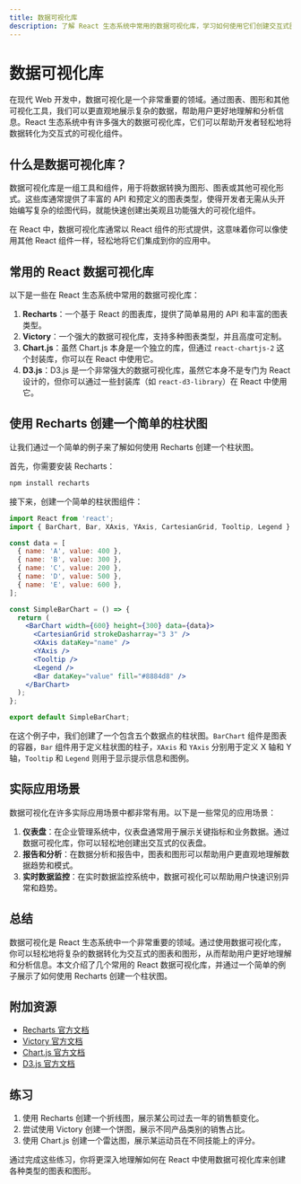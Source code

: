 ```yaml
---
title: 数据可视化库
description: 了解 React 生态系统中常用的数据可视化库，学习如何使用它们创建交互式图表和图形。
---
```


# 数据可视化库

在现代 Web 开发中，数据可视化是一个非常重要的领域。通过图表、图形和其他可视化工具，我们可以更直观地展示复杂的数据，帮助用户更好地理解和分析信息。React 生态系统中有许多强大的数据可视化库，它们可以帮助开发者轻松地将数据转化为交互式的可视化组件。

## 什么是数据可视化库？

数据可视化库是一组工具和组件，用于将数据转换为图形、图表或其他可视化形式。这些库通常提供了丰富的 API 和预定义的图表类型，使得开发者无需从头开始编写复杂的绘图代码，就能快速创建出美观且功能强大的可视化组件。

在 React 中，数据可视化库通常以 React 组件的形式提供，这意味着你可以像使用其他 React 组件一样，轻松地将它们集成到你的应用中。

## 常用的 React 数据可视化库

以下是一些在 React 生态系统中常用的数据可视化库：

1. **Recharts**：一个基于 React 的图表库，提供了简单易用的 API 和丰富的图表类型。
2. **Victory**：一个强大的数据可视化库，支持多种图表类型，并且高度可定制。
3. **Chart.js**：虽然 Chart.js 本身是一个独立的库，但通过 `react-chartjs-2` 这个封装库，你可以在 React 中使用它。
4. **D3.js**：D3.js 是一个非常强大的数据可视化库，虽然它本身不是专门为 React 设计的，但你可以通过一些封装库（如 `react-d3-library`）在 React 中使用它。

## 使用 Recharts 创建一个简单的柱状图

让我们通过一个简单的例子来了解如何使用 Recharts 创建一个柱状图。

首先，你需要安装 Recharts：

```bash
npm install recharts
```

接下来，创建一个简单的柱状图组件：

```jsx
import React from 'react';
import { BarChart, Bar, XAxis, YAxis, CartesianGrid, Tooltip, Legend } from 'recharts';

const data = [
  { name: 'A', value: 400 },
  { name: 'B', value: 300 },
  { name: 'C', value: 200 },
  { name: 'D', value: 500 },
  { name: 'E', value: 600 },
];

const SimpleBarChart = () => {
  return (
    <BarChart width={600} height={300} data={data}>
      <CartesianGrid strokeDasharray="3 3" />
      <XAxis dataKey="name" />
      <YAxis />
      <Tooltip />
      <Legend />
      <Bar dataKey="value" fill="#8884d8" />
    </BarChart>
  );
};

export default SimpleBarChart;
```

在这个例子中，我们创建了一个包含五个数据点的柱状图。`BarChart` 组件是图表的容器，`Bar` 组件用于定义柱状图的柱子，`XAxis` 和 `YAxis` 分别用于定义 X 轴和 Y 轴，`Tooltip` 和 `Legend` 则用于显示提示信息和图例。

## 实际应用场景

数据可视化在许多实际应用场景中都非常有用。以下是一些常见的应用场景：

1. **仪表盘**：在企业管理系统中，仪表盘通常用于展示关键指标和业务数据。通过数据可视化库，你可以轻松地创建出交互式的仪表盘。
2. **报告和分析**：在数据分析和报告中，图表和图形可以帮助用户更直观地理解数据趋势和模式。
3. **实时数据监控**：在实时数据监控系统中，数据可视化可以帮助用户快速识别异常和趋势。

## 总结

数据可视化是 React 生态系统中一个非常重要的领域。通过使用数据可视化库，你可以轻松地将复杂的数据转化为交互式的图表和图形，从而帮助用户更好地理解和分析信息。本文介绍了几个常用的 React 数据可视化库，并通过一个简单的例子展示了如何使用 Recharts 创建一个柱状图。

## 附加资源

- [Recharts 官方文档](https://recharts.org/)
- [Victory 官方文档](https://formidable.com/open-source/victory/)
- [Chart.js 官方文档](https://www.chartjs.org/)
- [D3.js 官方文档](https://d3js.org/)

## 练习

1. 使用 Recharts 创建一个折线图，展示某公司过去一年的销售额变化。
2. 尝试使用 Victory 创建一个饼图，展示不同产品类别的销售占比。
3. 使用 Chart.js 创建一个雷达图，展示某运动员在不同技能上的评分。

通过完成这些练习，你将更深入地理解如何在 React 中使用数据可视化库来创建各种类型的图表和图形。